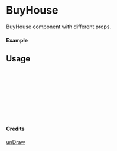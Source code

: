 
<Meta of={BuyHouse} title="unDraw/BuyHouse" />

# BuyHouse

BuyHouse component with different props.

#### Example

<Canvas of={BuyHouse.Primary} />

## Usage

```ts
import { BuyHouse } from "yadl-ui";

const Example = () => {
  return (
      <BuyHouse />
  );
};

export default Example;
```

#### Credits
[unDraw](https://undraw.co/illustrations)
